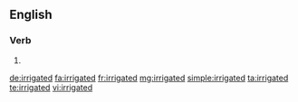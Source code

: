 ==English==

===Verb===
{{head|en|verb form}}

# {{en-past of|irrigate}}

[[de:irrigated]]
[[fa:irrigated]]
[[fr:irrigated]]
[[mg:irrigated]]
[[simple:irrigated]]
[[ta:irrigated]]
[[te:irrigated]]
[[vi:irrigated]]